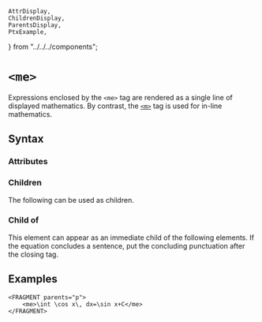     AttrDisplay,
    ChildrenDisplay,
    ParentsDisplay,
    PtxExample,
} from "../../../components";

# `<me>`

Expressions enclosed by the `<me>` tag are rendered as a single line of displayed mathematics. By contrast, the [`<m>`](./m) tag is used for in-line mathematics.  

## Syntax

### Attributes

<AttrDisplay name="me" />

### Children

The following can be used as children.

<ChildrenDisplay name="me" />

### Child of

This element can appear as an immediate child of the following elements. If the equation concludes a sentence, put the concluding punctuation after the closing tag.

<ParentsDisplay name="me" />

## Examples

```ptx-example
<FRAGMENT parents="p">
    <me>\int \cos x\, dx=\sin x+C</me>
</FRAGMENT>
```
    